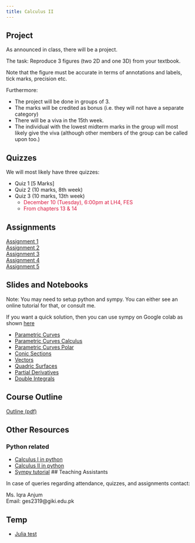 ```yaml
---
title: Calculus II
---
```


## Project

As announced in class, there will be a project. 

The task: Reproduce 3 figures (two 2D and one 3D) from your textbook. 

Note that the figure must be accurate in terms of annotations and labels, tick marks, precision etc.

Furthermore:

* The project will be done in groups of 3. 
* The marks will be credited as bonus (i.e. they will not have a separate category)
* There will be a viva in the 15th week. 
* The individual with the lowest midterm marks in the group will most likely give the viva (although other members of the group can be called upon too.)


## Quizzes

We will most likely have three quizzes:

* Quiz 1 [5 Marks]
* Quiz 2 (10 marks, 8th week)
* Quiz 3 (10 marks, 13th week)\
  + <span style="color:crimson;">December 10 (Tuesday), 6:00pm at LH4, FES </span>
  + <span style="color:crimson;">From chapters 13 & 14</span>   
  
## Assignments

[Assignment 1](coursematerial/Assignments/MT202Assignment_I.pdf)\
[Assignment 2](coursematerial/Assignments/MT202Assignment_II.pdf)\
[Assignment 3](coursematerial/Assignments/MT202Assignment_III.pdf)\
[Assignment 4](coursematerial/Assignments/MT202Assignment_IV.pdf)\
[Assignment 5](coursematerial/Assignments/MT202Assignment_V.pdf)\


## Slides and Notebooks

Note: You may need to setup python and sympy. You can either see an online tutorial for that, or consult me. 

If you want a quick solution, then you can use sympy on Google colab as shown [here](https://colab.research.google.com/github/jrjohansson/scientific-python-lectures/blob/master/Lecture-5-Sympy.ipynb)


- [Parametric Curves](lectures/10_1ParametricPlots.qmd)
- [Parametric Curves Calculus](lectures/10_2ParametricCalculus.qmd)
- [Parametric Curves Polar](lectures/10_3ParametricPolar.qmd)
- [Conic Sections](lectures/10_5ConicSections.qmd)
- [Vectors](lectures/11_1VectorsGeometryofSpace.qmd)
- [Quadric Surfaces](lectures/11_6Quadric.qmd)
- [Partial Derivatives](lectures/13_3PartialDerivatives.qmd)
- [Double Integrals](lectures/14_2DoubleIntegrals.qmd)

## Course Outline

[Outline (pdf)](coursematerial/MT202%20-%20Course%20Outline%20-%20Fall%202024.pdf)


## Other Resources
### Python related

- [Calculus I in python](https://www.youtube.com/watch?v=-SdIZHPuW9o)
- [Calculus II in python](https://www.youtube.com/watch?v=Teb28OFMVFc)
- [Sympy tutorial](https://www.youtube.com/watch?v=1yBPEPhq54M)
## Teaching Assistants 

In case of queries regarding attendance, quizzes, and assignments contact:

Ms. Iqra Anjum\
Email: ges2319@giki.edu.pk


## Temp
- [Julia test](notebooks/juliatest.qmd)



